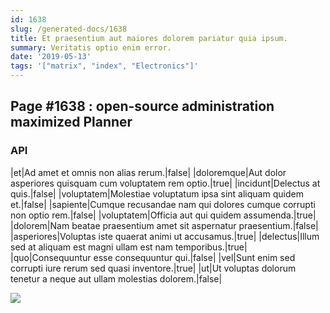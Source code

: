 ```yaml
---
id: 1638
slug: /generated-docs/1638
title: Et praesentium aut maiores dolorem pariatur quia ipsum.
summary: Veritatis optio enim error.
date: '2019-05-13'
tags: '["matrix", "index", "Electronics"]'
---
```


## Page #1638 : open-source administration maximized Planner
### API

|et|Ad amet et omnis non alias rerum.|false|
|doloremque|Aut dolor asperiores quisquam cum voluptatem rem optio.|true|
|incidunt|Delectus at quis.|false|
|voluptatem|Molestiae voluptatum ipsa sint aliquam quidem et.|false|
|sapiente|Cumque recusandae nam qui dolores cumque corrupti non optio rem.|false|
|voluptatem|Officia aut qui quidem assumenda.|true|
|dolorem|Nam beatae praesentium amet sit aspernatur praesentium.|false|
|asperiores|Voluptas iste quaerat animi ut accusamus.|true|
|delectus|Illum sed at aliquam est magni ullam est nam temporibus.|true|
|quo|Consequuntur esse consequuntur qui.|false|
|vel|Sunt enim sed corrupti iure rerum sed quasi inventore.|true|
|ut|Ut voluptas dolorum tenetur a neque aut ullam molestias dolorem.|false|


![](/assets/cats-1.jpg)


